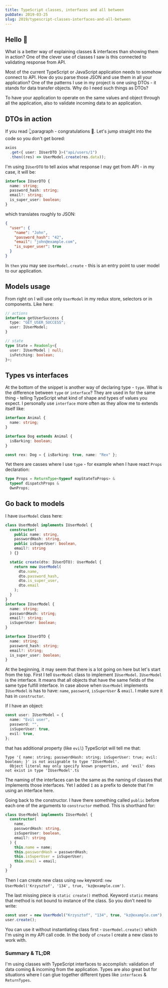 ```yaml
---
title: TypeScript classes, interfaces and all between
pubDate: 2019-03-25
slug: 2019/typescript-classes-interfaces-and-all-between
---
```


## Hello 👋

What is a better way of explaining classes & interfaces than showing them in action?
One of the clever use of classes I saw is this connected to validating response from API.

Most of the current TypeScript or JavaScript application needs to somehow connect to API. How do you
parse those JSON and use them in all your application? One of the patterns I use in my project
is one using DTOs - it stands for data transfer objects. Why do I need such things as DTOs?

To have your application to operate on the same values and object through all the application, also
to validate incoming data to an application.

## DTOs in action

If you read 👆paragraph - congratulations 🎉. Let's jump straight into the code so you don't get
bored:

```typescript
axios
  .get<{ user: IUserDTO }>("api/users/1")
  .then((res) => UserModel.create(res.data));
```

I'm using `IUserDTO` to tell axios what response I may get from API - in my case, it will be:

```ts
interface IUserDTO {
  name: string;
  password_hash: string;
  email?: string;
  is_super_user: boolean;
}
```

which translates roughly to JSON:

```json
{
  "user": {
    "name": "John",
    "password_hash": "42",
    "email": "john@example.com",
    "is_super_user": true
  }
}
```

In `then` you may see `UserModel.create` - this is an entry point to user model to our application.

## Models usage

From right on I will use only `UserModel` in my redux store, selectors or in components. Like here:

```ts
// actions
interface getUserSuccess {
  type: "GET_USER_SUCCESS";
  user: IUserModel;
}

// state
type State = Readonly<{
  user: IUserModel | null;
  isFetching: boolean;
}>;
```

## Types vs interfaces

At the bottom of the snippet is another way of declaring type - `type`. What is the difference between
`type` or `interface`? They are used in for the same thing - telling TypeScript what kind of shape
and types of values you expect. I personally use `interface` more often as they allow me to extends
itself like:

```ts
interface Animal {
  name: string;
}

interface Dog extends Animal {
  isBarking: boolean;
}

const rex: Dog = { isBarking: true, name: "Rex" };
```

Yet there are casses where I use `type` - for example when I have react `Props` declaration:

```ts
type Props = ReturnType<typeof mapStateToProps> &
  typeof dispatchProps &
  OwnProps;
```

## Go back to models

I have `UserModel` class here:

```ts
class UserModel implements IUserModel {
  constructor(
    public name: string,
    passwordHash: string,
    public isSuperUser: boolean,
    email?: string
  ) {}

  static create(dto: IUserDTO): UserModel {
    return new UserModel(
      dto.name,
      dto.password_hash,
      dto.is_super_user,
      dto.email
    );
  }
}
interface IUserModel {
  name: string;
  passwordHash: string;
  email?: string;
  isSuperUser: boolean;
}

interface IUserDTO {
  name: string;
  password_hash: string;
  email?: string;
  is_super_user: boolean;
}
```

At the beginning, it may seem that there is a lot going on here but let's start from the top.
First I tell `UserModel` class to implement `IUserModel`. `IUserModel` is the interface. It means that all objects that have the same fields of the same type fulfill interface. In case above
when `UserModel` implements `IUserModel` is has to have: `name`, `password`, `isSuperUser` &
`email`. I make sure it has in `constructor`.

If I have an object:

```ts
const user: IUserModel = {
  name: "Evil user",
  password: "",
  isSuperUser: true,
  evil: true,
};
```

that has additional property (like `evil`) TypeScript will tell me that:

```
Type '{ name: string; passwordHash: string; isSuperUser: true; evil: boolean; }' is not assignable to type 'IUserModel'.
  Object literal may only specify known properties, and 'evil' does not exist in type 'IUserModel'.ts
```

The naming of the interfaces can be the same as the naming of classes that implements those interfaces.
Yet I added `I` as a prefix to denote that I'm using an interface here.

Going back to the constructor. I have there something called `public` before each one of the arguments to `constructor` method. This is shorthand for:

```ts
class UserModel implements IUserModel {
  constructor(
    name,
    passwordHash: string,
    isSuperUser: boolean,
    email?: string
  ) {
    this.name = name;
    this.passwordHash = passwordHash;
    this.isSuperUser = isSuperUser;
    this.email = email;
  }
}
```

Then I can create new class using `new` keyword: `new UserModel('Krzysztof', '134', true, 'kz@example.com')`.

The last missing piece is `static create()` method. Keyword `static` means that method is not
bound to instance of the class. So you don't need to write:

```ts
const user = new UserModel("Krzysztof", "134", true, "kz@example.com");
user.create();
```

You can use it without instantiating class first - `UserModel.create()` which I'm using in my
API call code. In the body of `create` I create a new class to work with.

### Summary & TL;DR

I'm using classes with TypeScript interfaces to accomplish: validation of data coming & incoming
from the application. Types are also great but for situations where I can glue together different types
like `interfaces` & `ReturnTypes`.
